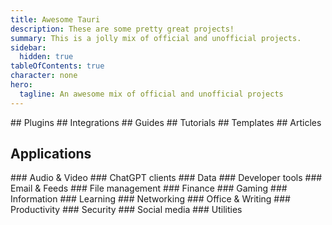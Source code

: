 ```yaml
---
title: Awesome Tauri
description: These are some pretty great projects!
summary: This is a jolly mix of official and unofficial projects.
sidebar:
  hidden: true
tableOfContents: true
character: none
hero:
  tagline: An awesome mix of official and unofficial projects
---
```



<HeroBackground />


<Search placeholder="Search for an awesome project...">
    ## Plugins
    <Awesome section="plugins" />
    ## Integrations
    <Awesome section="integrations" />
    ## Guides
    <Awesome section="guides" />
    ## Tutorials
    <Awesome section="tutorials" />
    ## Templates
    <Awesome section="templates" />
    ## Articles
    <Awesome section="articles" />
    <h2 class="ignore-search">Applications</h2>
    ### Audio & Video
    <Awesome section="applications-audio-video" />
    ### ChatGPT clients
    <Awesome section="applications-chatgpt-clients" />
    ### Data
    <Awesome section="applications-data" />
    ### Developer tools
    <Awesome section="applications-developer-tools" />
    ### Email & Feeds
    <Awesome section="applications-email-feeds" />
    ### File management
    <Awesome section="applications-file-management" />
    ### Finance
    <Awesome section="applications-finance" />
    ### Gaming
    <Awesome section="applications-gaming" />
    ### Information
    <Awesome section="applications-information" />
    ### Learning
    <Awesome section="applications-learning" />
    ### Networking
    <Awesome section="applications-networking" />
    ### Office & Writing
    <Awesome section="applications-office-writing" />
    ### Productivity
    <Awesome section="applications-productivity" />
    ### Security
    <Awesome section="applications-security" />
    ### Social media
    <Awesome section="applications-social-media" />
    ### Utilities
    <Awesome section="applications-utilities" />
</Search>